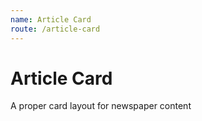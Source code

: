 ```yaml
---
name: Article Card
route: /article-card
---
```



# Article Card

A proper card layout for newspaper content

<Props of={ArticleCard} />

<Playground>
  <ArticleCard
  displayType='full'
  headline='The Quad: &#8216;Black Christmas&#8217; remake to regift feminism to horror genre 45 years later'
  excerpt='<p>Christmas came early this year &#8211; at least, if you&#8217;re a horror fan.\n&#8216;Tis the season for nostalgia, since early last month, two high-profile projects were unveiled.</p>\n'
  url="./#"
  date={new Date()}
  authors={[{
  name: "Ryan Wu",
  url: "./#",
  }]}
  category={{
  name: "News",
  url: "./#",
  }}
  imageurl="https://dailybruin.com/images/2019/06/web.ae_.lorenzo.picA_.AK_-640x427.jpg"
  />

</Playground>

